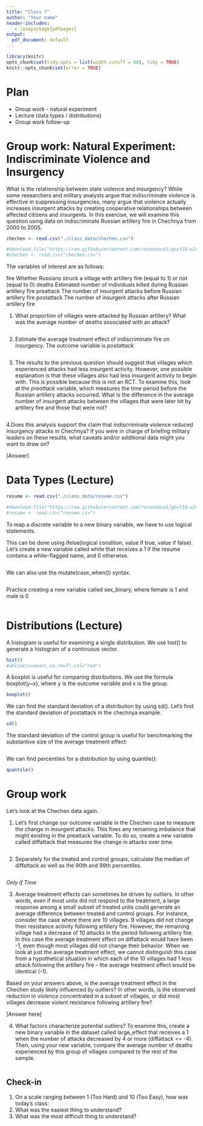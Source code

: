 ```yaml
---
title: "Class 7"
author: "Your name"
header-includes:
   - \usepackage{pdfpages}
output:
  pdf_document: default
---
```


```r
library(knitr)
opts_chunk$set(tidy.opts = list(width.cutoff = 60), tidy = TRUE)
knitr::opts_chunk$set(error = TRUE)
```

# Plan
* Group work - natural experiment
* Lecture (data types / distributions)
* Group work follow-up 

# Group work: Natural Experiment: Indiscriminate Violence and Insurgency

What is the relationship between state violence and insurgency? While some researchers and military analysts argue that indiscriminate violence is effective in suppressing insurgencies, many argue that violence actually increases insurgent attacks by creating cooperative relationships between affected citizens and insurgents. In this exercise, we will examine this question using data on indiscriminate Russian artillery fire in Chechnya from 2000 to 2005. 

```r
chechen <- read.csv("./class_data/chechen.csv")

#download.file("https://raw.githubusercontent.com/resonance1/govt10-w24/main/class_data/chechen.csv","chechen.csv")
#chechen <- read.csv("chechen.csv")

```

The variables of interest are as follows:

fire            Whether Russians struck a village with artillery fire (equal to 1) or not (equal to 0)
deaths          Estimated number of individuals killed during Russian artillery fire
preattack       The number of insurgent attacks before Russian artillery fire
postattack      The number of insurgent attacks after Russian artillery fire

1. What proportion of villages were attacked by Russian artillery? What was the average number of deaths associated with an attack?

```r

```

2. Estimate the average treatment effect of indiscriminate fire on insurgency. The outcome variable is _postattack_

```r

```

3. The results to the previous question should suggest that villages which experienced attacks had less insurgent activity. However, one possible explanation is that these villages also had less insurgent activity to begin with. This is possible because this is not an RCT. To examine this, look at the _preattack_ variable, which measures the time period before the Russian artillery attacks occurred. What is the difference in the average number of insurgent attacks between the villages that were later hit by artillery fire and those that were not? 

```r

```

4.Does this analysis support the claim that indiscriminate violence reduced insurgency attacks in Chechnya? If you were in charge of briefing military leaders on these results, what caveats and/or additional data might you want to draw on?

[Answer]


# Data Types (Lecture)

```r
resume <- read.csv("./class_data/resume.csv")

#download.file("https://raw.githubusercontent.com/resonance1/govt10-w24/main/class_data/resume.csv","resume.csv")
#resume <- read.csv("resume.csv")
```

To map a discrete variable to a new binary variable, we have to use logical statements.

This can be done using ifelse(logical condition, value if true, value if false). Let's create a new variable called white that receives a 1 if the resume contains a white-flagged name, and 0 otherwise.

```r

```

We can also use the mutate(case_when()) syntax. 

```r

```

Practice creating a new variable called sex_binary, where female is 1 and male is 0

```r

```


# Distributions (Lecture)

A histogram is useful for examining a single distribution. We use hist() to generate a histogram of a continuous vector. 

```r

hist()
#abline(v=mean(,na.rm=T),col="red")

```

A boxplot is useful for comparing distributions. We use the formula boxplot(y~x), where y is the outcome variable and x is the group.

```r

boxplot()

```

We can find the standard deviation of a distribution by using sd(). Let's find the standard deviation of postattack in the chechnya example.

```r

sd()

```

The standard deviation of the control group is useful for benchmarking the substantive size of the average treatment effect: 

```r

```

We can find percentiles for a distribution by using quantile():

```r

quantile()

```


# Group work

Let's look at the Chechen data again.

1. Let's first change our outcome variable in the Chechen case to measure the change in insurgent attacks. This fixes any remaining imbalance that might existing in the preattack variable. To do so, create a new variable called diffattack that measures the change in attacks over time.

```r

```

2. Separately for the treated and control groups, calculate the median of diffattack as well as the 90th and 99th percentiles. 

```r

```


_Only if Time_

3. Average treatment effects can sometimes be driven by outliers. In other words, even if most units did not respond to the treatment, a large response among a small subset of treated units could generate an average difference between treated and control groups. For instance, consider the case where there are 10 villages. 9 villages did not change their resistance activity following artillery fire. However, the remaining village had a decrease of 10 attacks in the period following artillery fire. In this case the average treatment effect on diffattack would have been -1, even though most villages did not change their behavior. When we look at just the average treatment effect, we cannot distinguish this case from a hypothetical situation in which each of the 10 villages had 1 less attack following the artillery fire -- the average treatment effect would be identical (-1).

Based on your answers above, is the average treatment effect in the Chechen study likely influenced by outliers? In other words, is the observed reduction in violence concentrated in a subset of villages, or did most villages decrease violent resistance following artillery fire?

[Answer here]

4. What factors characterize potential outliers? To examine this, create a new binary variable in the dataset called large_effect that receives a 1 when the number of attacks decreased by 4 or more (diffattack <= -4). Then, using your new variable, compare the average number of deaths experienced by this group of villages compared to the rest of the sample. 

```r


```



## Check-in

1. On a scale ranging between 1 (Too Hard) and 10 (Too Easy), how was today's class: 
2. What was the easiest thing to understand?
3. What was the most difficult thing to understand?

